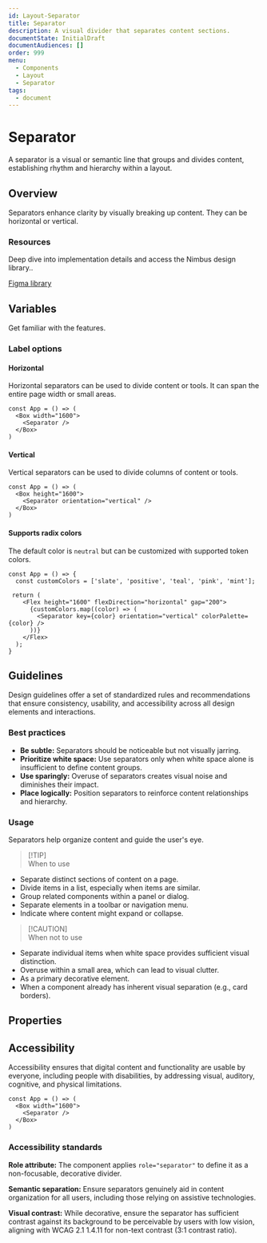 ```yaml
---
id: Layout-Separator
title: Separator
description: A visual divider that separates content sections.
documentState: InitialDraft
documentAudiences: []
order: 999
menu:
  - Components
  - Layout
  - Separator
tags:
  - document
---
```


# Separator

A separator is a visual or semantic line that groups and divides content,
establishing rhythm and hierarchy within a layout.

## Overview

Separators enhance clarity by visually breaking up content. They can be
horizontal or vertical.

### Resources

Deep dive into implementation details and access the Nimbus design library..

[Figma library](https://www.figma.com/design/AvtPX6g7OGGCRvNlatGOIY/NIMBUS-design-system?node-id=6041-25167)

## Variables

Get familiar with the features.

### Label options

#### Horizontal

Horizontal separators can be used to divide content or tools. It can span the
entire page width or small areas.

```jsx-live
const App = () => (
  <Box width="1600">
    <Separator />
  </Box>
)
```

#### Vertical

Vertical separators can be used to divide columns of content or tools.

```jsx-live
const App = () => (
  <Box height="1600">
    <Separator orientation="vertical" />
  </Box>
)
```

#### Supports radix colors

The default color is `neutral` but can be customized with supported token
colors.

```jsx-live
const App = () => {
  const customColors = ['slate', 'positive', 'teal', 'pink', 'mint'];

 return (
    <Flex height="1600" flexDirection="horizontal" gap="200">
      {customColors.map((color) => (
        <Separator key={color} orientation="vertical" colorPalette={color} />
      ))}
    </Flex>
  );
}
```

## Guidelines

Design guidelines offer a set of standardized rules and recommendations that
ensure consistency, usability, and accessibility across all design elements and
interactions.

### Best practices

- **Be subtle:** Separators should be noticeable but not visually jarring.
- **Prioritize white space:** Use separators only when white space alone is
  insufficient to define content groups.
- **Use sparingly:** Overuse of separators creates visual noise and diminishes
  their impact.
- **Place logically:** Position separators to reinforce content relationships
  and hierarchy.

### Usage

Separators help organize content and guide the user's eye.

> [!TIP]\
> When to use

- Separate distinct sections of content on a page.
- Divide items in a list, especially when items are similar.
- Group related components within a panel or dialog.
- Separate elements in a toolbar or navigation menu.
- Indicate where content might expand or collapse.

> [!CAUTION]\
> When not to use

- Separate individual items when white space provides sufficient visual
  distinction.
- Overuse within a small area, which can lead to visual clutter.
- As a primary decorative element.
- When a component already has inherent visual separation (e.g., card borders).

## Properties

<PropsTable id="Separator" />

## Accessibility

Accessibility ensures that digital content and functionality are usable by
everyone, including people with disabilities, by addressing visual, auditory,
cognitive, and physical limitations.

```jsx-live
const App = () => (
  <Box width="1600">
    <Separator />
  </Box>
)
```

### Accessibility standards

**Role attribute:** The component applies `role="separator"` to define it as a
non-focusable, decorative divider.

**Semantic separation:** Ensure separators genuinely aid in content organization
for all users, including those relying on assistive technologies.

**Visual contrast:** While decorative, ensure the separator has sufficient
contrast against its background to be perceivable by users with low vision,
aligning with WCAG 2.1 1.4.11 for non-text contrast (3:1 contrast ratio).
